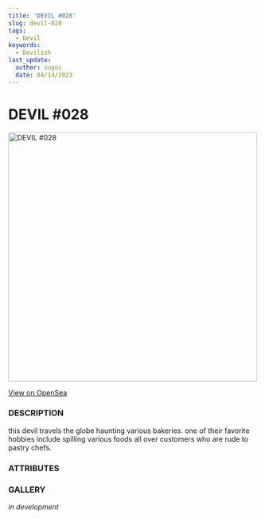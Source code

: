 ```yaml
---
title: 'DEVIL #028'
slug: devil-028
tags:
  - Devil
keywords:
  - Devilish
last_update:
  author: sugoi
  date: 04/14/2023
---
```



# DEVIL #028

<img src="https://nft-cdn.alchemy.com/eth-mainnet/e80105cef1b0183234de541e565ebf4f" alt="DEVIL #028" width="500" />

[View on OpenSea](https://opensea.io/assets/ethereum/0x231EDa2D0E36E5254515B7625D1201f7b4617cf4/29)

### DESCRIPTION

this devil travels the globe haunting various bakeries. one of their favorite hobbies include spilling various foods all over customers who are rude to pastry chefs.

### ATTRIBUTES

<AttributeTag traitType="HUMANITY" value="LOW" />
<AttributeTag traitType="NATURE" value="CLUMSY" />
<AttributeTag traitType="TYPE" value="DEVIL" />
<AttributeTag traitType="SUBTYPE" value="GHOST" />


### GALLERY

*in development*


